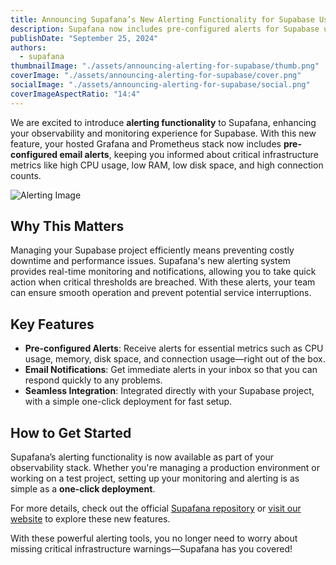 ```yaml
---
title: Announcing Supafana’s New Alerting Functionality for Supabase Users
description: Supafana now includes pre-configured alerts for Supabase users, offering real-time monitoring for CPU usage, memory, disk space, and connections. Stay informed with instant email notifications and seamless integration into your existing Supabase project.
publishDate: "September 25, 2024"
authors:
  - supafana
thumbnailImage: "./assets/announcing-alerting-for-supabase/thumb.png"
coverImage: "./assets/announcing-alerting-for-supabase/cover.png"
socialImage: "./assets/announcing-alerting-for-supabase/social.png"
coverImageAspectRatio: "14:4"
---
```



We are excited to introduce **alerting functionality** to Supafana, enhancing your observability and monitoring experience for Supabase. With this new feature, your hosted Grafana and Prometheus stack now includes **pre-configured email alerts**, keeping you informed about critical infrastructure metrics like high CPU usage, low RAM, low disk space, and high connection counts.

<img src={alertingImg.src} alt="Alerting Image" />

## Why This Matters

Managing your Supabase project efficiently means preventing costly downtime and performance issues. Supafana's new alerting system provides real-time monitoring and notifications, allowing you to take quick action when critical thresholds are breached. With these alerts, your team can ensure smooth operation and prevent potential service interruptions.

## Key Features

- **Pre-configured Alerts**: Receive alerts for essential metrics such as CPU usage, memory, disk space, and connection usage—right out of the box.
- **Email Notifications**: Get immediate alerts in your inbox so that you can respond quickly to any problems.
- **Seamless Integration**: Integrated directly with your Supabase project, with a simple one-click deployment for fast setup.

## How to Get Started

Supafana’s alerting functionality is now available as part of your observability stack. Whether you're managing a production environment or working on a test project, setting up your monitoring and alerting is as simple as a **one-click deployment**.

For more details, check out the official [Supafana repository](https://github.com/fogbender/supafana) or [visit our website](https://supafana.com/) to explore these new features.

With these powerful alerting tools, you no longer need to worry about missing critical infrastructure warnings—Supafana has you covered!
